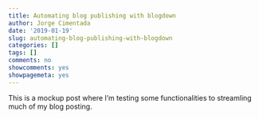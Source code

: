 ```yaml
---
title: Automating blog publishing with blogdown
author: Jorge Cimentada
date: '2019-01-19'
slug: automating-blog-publishing-with-blogdown
categories: []
tags: []
comments: no
showcomments: yes
showpagemeta: yes
---
```


This is a mockup post where I'm testing some functionalities to streamling much of my blog posting.